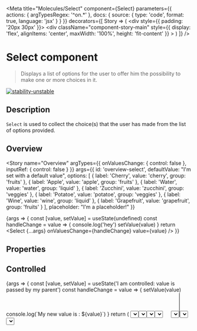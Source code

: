 
<Meta
  title="Molecules/Select"
  component={Select}
  parameters={{
    actions: { argTypesRegex: '^on.*' },
    docs: {
      source: {
        type: 'code',
        format: true,
        language: 'jsx'
      }
    }
  }}
  decorators={[
    Story => (
      <ThemeProvider>
        <div style={{ padding: '20px 30px' }}>
          <ThemeSwitcher />
        </div>
        <div
          className="component-story-main"
          style={{
            display: 'flex',
            alignItems: 'center',
            maxWidth: '100%',
            height: 'fit-content'
          }}
        >
          <Story />
        </div>
      </ThemeProvider>
    )
  ]}
/>

# Select component

> Displays a list of options for the user to offer him the possibility to make one or more choices in it.

[![stability-unstable](https://img.shields.io/badge/stability-unstable-yellow.svg)](https://github.com/emersion/stability-badges#unstable)

## Description

`Select` is used to collect the choice(s) that the user has made from the list of options provided.

## Overview

<Story
  name="Overview"
  argTypes={{
    onValuesChange: {
      control: false
    },
    inputRef: {
      control: false
    }
  }}
  args={{
    id: 'overview-select',
    defaultValue: "I'm set with a default value",
    options: [
      { label: 'Cherry', value: 'cherry', group: 'fruits' },
      { label: 'Apple', value: 'apple', group: 'fruits' },
      { label: 'Water', value: 'water', group: 'liquid' },
      { label: 'Zucchini', value: 'zucchini', group: 'veggies' },
      { label: 'Potatoe', value: 'potatoe', group: 'veggies' },
      { label: 'Wine', value: 'wine', group: 'liquid' },
      { label: 'Grapefruit', value: 'grapefruit', group: 'fruits' }
    ],
    placeholder: "I'm a placeholder!"
  }}
>
  {args => {
    const [value, setValue] = useState(undefined)
    const handleChange = value => {
      console.log('hey')
      setValue(value)
    }
    return <Select {...args} onValuesChange={handleChange} value={value} />
  }}
</Story>

## Properties

<ArgsTable story="Overview" />

## Controlled

<Canvas>
  <Story name="Controlled">
    {args => {
      const [value, setValue] = useState('I am controlled: value is passed by my parent')
      const handleChange = value => {
        setValue(value)
        console.log(`My new value is : ${value}`)
      }
      return (
        <Select
          id="controlled-select"
          fullWidth
          value={value}
          onValuesChange={handleChange}
          options={[
            { label: 'Apple', value: 'apple' },
            { label: 'Ananas', value: 'ananas' }
          ]}
        />
      )
    }}
  </Story>
</Canvas>

## Options

A list of options of `Option` type must be provided in order to use the `Select` component. This list must follow a certain formalism:

```ts
type Option = {
  readonly label: string // text displayed in select
  readonly value: string // value selected by the user
  readonly group?: string // optional property that allows to group some options according to their belonging to a group
}
```

Here is an example of the 3 cases concerning the option lists:

- a list composed of options without groups
- a list composed of options with groups
- a mixed list composed of options with and without groups

<Canvas>
  <Story name="Options">
    {args => {
      const [value1, setValue1] = useState('I am containing options without groups')
      const [value2, setValue2] = useState('I am containing options with groups')
      const [value3, setValue3] = useState('I am containing options with & without groups')
      return (
        <>
          <Select
            id="select-without-groups"
            fullWidth
            value={value1}
            onValuesChange={setValue1}
            options={[
              { label: 'Tomatoe', value: 'tomatoe' },
              { label: 'Bread', value: 'bread' },
              { label: 'Lime', value: 'lime' },
              { label: 'Ananas', value: 'ananas' }
            ]}
          />
          <Select
            id="select-with-groups"
            fullWidth
            value={value2}
            onValuesChange={setValue2}
            options={[
              { label: 'Tomatoe', value: 'tomatoe', group: 'Fruits' },
              { label: 'Bread', value: 'bread', group: 'Sides' },
              { label: 'Lime', value: 'lime', group: 'Fruits' },
              { label: 'Potatoe', value: 'potatoe', group: 'Vegetables' }
            ]}
          />
          <Select
            id="select-with-and-without-groups"
            fullWidth
            value={value3}
            onValuesChange={setValue3}
            options={[
              { label: 'Tomatoe', value: 'tomatoe' },
              { label: 'Bread', value: 'bread', group: 'Sides' },
              { label: 'Lime', value: 'lime', group: 'Fruits' },
              { label: 'Potatoe', value: 'potatoe' }
            ]}
          />
        </>
      )
    }}
  </Story>
</Canvas>

## Disabled

The `Select` component can be disabled by setting the `disabled` property to `true`.  
It is then impossible to enter a value or to open the menu.

<Canvas>
  <Story name="Disabled">
    <Select
      id="select1"
      disabled
      defaultValue="I am disabled"
      options={[
        { label: 'Apple', value: 'apple' },
        { label: 'Ananas', value: 'ananas' }
      ]}
    />
  </Story>
</Canvas>

## FullWidth

The `Select` component can take 100% width if the `fullWidth` property is set to true.

<Canvas>
  <Story name="FullWidth">
    {args => {
      const [value, setValue] = useState('I am in 100% width')
      const handleChange = value => {
        setValue(value)
      }
      return (
        <Select
          id="select1"
          fullWidth
          value={value}
          onValuesChange={handleChange}
          options={[
            { label: 'Apple', value: 'apple' },
            { label: 'Ananas', value: 'ananas' }
          ]}
        />
      )
    }}
  </Story>
</Canvas>

## Multiple

The optionnal `multiple` property allows the user to choose several values from a list of options. It is set to `false` by default.  
The list of selected options is displayed in alphabetical order.

<Canvas>
  <Story name="Multiple">
    {args => {
      const [values, setValues] = useState([])
      const handleChange = selectedOptions => {
        setValues(selectedOptions)
      }
      return (
        <Select
          id="multiple-select"
          placeholder="I am multiple"
          fullWidth
          multiple
          value={values}
          onValuesChange={handleChange}
          options={[
            { label: 'Lime', value: 'lime' },
            { label: 'Apple', value: 'apple' },
            { label: 'Ananas', value: 'ananas' }
          ]}
        />
      )
    }}
  </Story>
</Canvas>

## Sizes

Size options are `x-small`, `small`, `medium`, `large`, `x-large` and will be automatically adjusted responsively to the screen size.  
If done is given, `medium` is the default value.

<Canvas>
  <Story name="Sizes">
    {args => {
      const sizes = ['x-small', 'small', 'medium', 'large', 'x-large']
      return sizes.map(size => (
        <div key={size}>
          <Select
            id={size}
            defaultValue={size}
            size={size}
            options={[
              { label: 'Apple', value: 'apple' },
              { label: 'Ananas', value: 'ananas' }
            ]}
          />
        </div>
      ))
    }}
  </Story>
</Canvas>

## Sort Groups and Options

If no specific sorting method is provided by the user, then the sorting is done alphabetically on the groups, then on the options contained in these groups.  
If you want to provide a different sorting method, it is possible. However, it must return a result that respects this formalism:

```ts
type ResultMap = OrderedMap<string, OptionWithoutGroup[]>
```

We have provided a reverse alphabetical sorting method in the example below:

<Canvas>
  <Story name="SpecificSort">
    {args => {
      const [value, setValue] = useState('User-supplied reverse alphabetical sort')
      const handleChange = value => {
        setValue(value)
      }
      const reverseSortByGroupAndValues = (option1, option2) => {
        const definedOption1 = option1.group ?? ''
        const definedOption2 = option2.group ?? ''
        if (definedOption1 < definedOption2) {
          return 1
        }
        if (definedOption1 > definedOption2) {
          return -1
        }
        return option2.value.localeCompare(option1.value)
      }
      const getOptionsReverseSorted = options => {
        return [...options].sort((option1, option2) =>
          reverseSortByGroupAndValues(option1, option2)
        )
      }
      const getOptionsSortedIntoMap = data => {
        const sortedOptions = getOptionsReverseSorted(data)
        return sortedOptions.reduce((acc, currentValue) => {
          const { group, label, value } = currentValue
          const option = { label, value }
          const groupName = group ?? 'No Group'
          const groupItems = acc.get(groupName)
          return acc.set(groupName, groupItems ? [...groupItems, option] : [option])
        }, Map())
      }
      return (
        <Select
          id="select2"
          fullWidth
          value={value}
          onValuesChange={handleChange}
          options={[
            { label: 'Cherry', value: 'cherry', group: 'fruits' },
            { label: 'Apple', value: 'apple', group: 'fruits' },
            { label: 'Water', value: 'water', group: 'liquid' },
            { label: 'Zucchini', value: 'zucchini', group: 'veggies' },
            { label: 'Potatoe', value: 'potatoe', group: 'veggies' },
            { label: 'Wine', value: 'wine', group: 'liquid' },
            { label: 'Grapefruit', value: 'grapefruit', group: 'fruits' }
          ]}
          sortGroupsAndOptions={getOptionsSortedIntoMap}
        />
      )
    }}
  </Story>
</Canvas>
